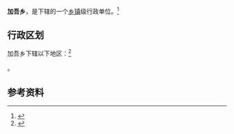 {{中国乡级行政区|63/23/21/208/000}}

'''加吾乡'''，是{{PRC admin/fullname|63/23/21/208/000|3}}下辖的一个[[乡镇|乡镇]]级行政单位。<ref>{{PRC admin/ref sgc|{{PRC admin/parent|63/23/21/208/000}}}}</ref>

== 行政区划 ==

加吾乡下辖以下地区：<ref>{{PRC admin/ref sgc|63/23/21/208/000}}</ref>

{{PRC admin/children|63/23/21/208/000}}。

== 参考资料 ==

{{reflist}}

{{行政区划小作品}}
{{PRC admin/navcat|63/23/21/208/000}}